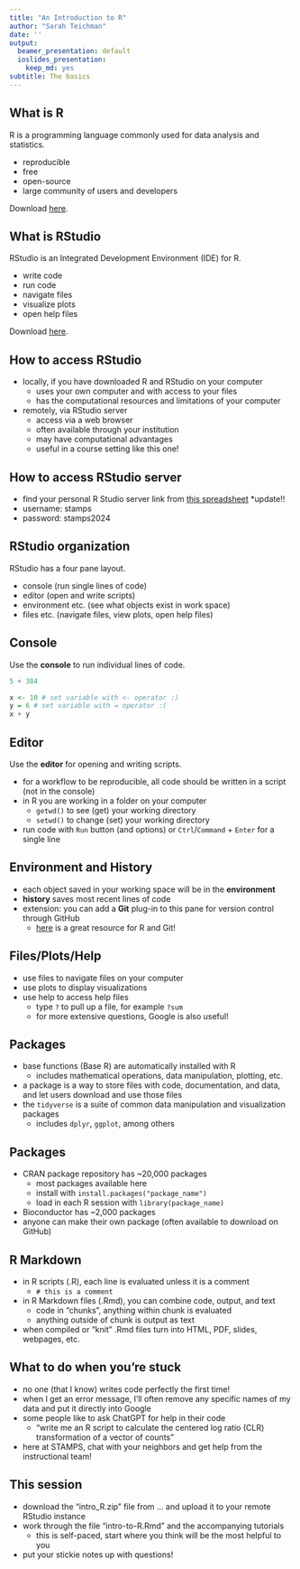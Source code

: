```yaml
---
title: "An Introduction to R"
author: "Sarah Teichman"
date: ''
output:
  beamer_presentation: default
  ioslides_presentation:
    keep_md: yes
subtitle: The basics
---
```


## What is R

R is a programming language commonly used for data analysis and statistics.

- reproducible
- free
- open-source
- large community of users and developers 

Download [here](https://cran.rstudio.com/).

## What is RStudio

RStudio is an Integrated Development Environment (IDE) for R. 

- write code
- run code 
- navigate files
- visualize plots 
- open help files

Download [here](https://posit.co/download/rstudio-desktop/).

## How to access RStudio

- locally, if you have downloaded R and RStudio on your computer
  - uses your own computer and with access to your files
  - has the computational resources and limitations of your computer
- remotely, via RStudio server 
  - access via a web browser 
  - often available through your institution 
  - may have computational advantages
  - useful in a course setting like this one! 
  
## How to access RStudio server

- find your personal R Studio server link from [this spreadsheet](https://hackmd.io/oz5sTY9KRCqdHHkM9iNJyg?view) *update!!
- username: stamps
- password: stamps2024

## RStudio organization 

RStudio has a four pane layout. 

- console (run single lines of code)
- editor (open and write scripts)
- environment etc. (see what objects exist in work space)
- files etc. (navigate files, view plots, open help files)

## Console

Use the **console** to run individual lines of code.

```r
5 + 384
```

```r
x <- 10 # set variable with <- operator :) 
y = 6 # set variable with = operator :( 
x + y
```

## Editor

Use the **editor** for opening and writing scripts.

- for a workflow to be reproducible, all code should be written in a script (not in the console)
- in R you are working in a folder on your computer 
  - `getwd()` to see (get) your working directory
  - `setwd()` to change (set) your working directory
- run code with `Run` button (and options) or `Ctrl`/`Command` + `Enter` for a single line 
  
## Environment and History

- each object saved in your working space will be in the **environment**
- **history** saves most recent lines of code
- extension: you can add a **Git** plug-in to this pane for version control through GitHub
  - [here](https://happygitwithr.com/index.html) is a great resource for R and Git!

## Files/Plots/Help 

- use files to navigate files on your computer
- use plots to display visualizations
- use help to access help files
  - type `?` to pull up a file, for example `?sum`
  - for more extensive questions, Google is also useful! 
  
## Packages

- base functions (Base R) are automatically installed with R
  - includes mathematical operations, data manipulation, plotting, etc. 
- a package is a way to store files with code, documentation, and data, and let users download and use those files
- the `tidyverse` is a suite of common data manipulation and visualization packages
  - includes `dplyr`, `ggplot`, among others

## Packages 

- CRAN package repository has ~20,000 packages
  - most packages available here
  - install with `install.packages("package_name")`
  - load in each R session with `library(package_name)`
- Bioconductor has ~2,000 packages
- anyone can make their own package (often available to download on GitHub)

## R Markdown 

- in R scripts (.R), each line is evaluated unless it is a comment 
  - `# this is a comment` 
- in R Markdown files (.Rmd), you can combine code, output, and text
  - code in "chunks", anything within chunk is evaluated 
  - anything outside of chunk is output as text
- when compiled or "knit" .Rmd files turn into HTML, PDF, slides, webpages, etc.

## What to do when you're stuck 

- no one (that I know) writes code perfectly the first time! 
- when I get an error message, I'll often remove any specific names of my data and put it directly into Google
- some people like to ask ChatGPT for help in their code
  - "write me an R script to calculate the centered log ratio (CLR) transformation of a vector of counts"
- here at STAMPS, chat with your neighbors and get help from the instructional team! 

## This session

- download the "intro_R.zip" file from ... and upload it to your remote RStudio instance
- work through the file "intro-to-R.Rmd" and the accompanying tutorials
  - this is self-paced, start where you think will be the most helpful to you
- put your stickie notes up with questions!

